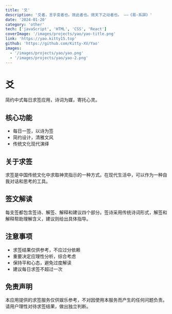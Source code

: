 ```yaml
---
title: '爻'
description: '爻者，言乎变者也。效此者也。效天下之动者也。 ——《易·系辞》'
date: '2024-01-20'
category: 'other'
tech: ['javaScript', 'HTML', 'CSS', 'React']
coverImage: '/images/projects/yao/yao-title.png'
link: 'https://yao.kitty15.top'
github: 'https://github.com/Kitty-XV/Yao'
images:
  - '/images/projects/yao/yao.png'
  - '/images/projects/yao/yao-2.png'
---
```



# 爻

简约中式每日求签应用，诗词为媒，寄托心灵。

## 核心功能

- 每日一签，以诗为签
- 简约设计，清雅文风
- 传统文化现代演绎

## 关于求签

求签是中国传统文化中求取神灵指示的一种方式。在现代生活中，可以作为一种自我对话和思考的工具。

## 签文解读

每支签都包含签诗、解签、解释和建议四个部分。签诗采用传统诗词形式，解签和解释帮助理解含义，建议则给出具体指导。

## 注意事项

- 求签结果仅供参考，不应过分依赖
- 重要决定应理性分析，综合考虑
- 保持平和心态，避免过度解读
- 建议每日求签不超过一次

## 免责声明

本应用提供的求签服务仅供娱乐参考，不对因使用本服务而产生的任何问题负责。请用户理性对待求签结果，做出独立判断。
